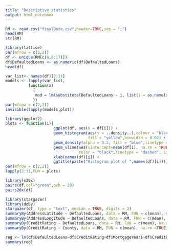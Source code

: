 ```yaml
---
title: "Descriptive statistics"
output: html_notebook
---
```


```r
RM <- read.csv("finalData.csv",header=TRUE,sep = ";")
head(RM)
str(RM)
```

```r
library(lattice)
par(mfrow = c(2,2))
df <- unique(RM[c(6,8:17)])
df$DefaultedLoans <- as.numeric(df$DefaultedLoans)
head(df)
```
```r
var_list<- names(df)[2:11]
models <- lapply(var_list, 
          function(x) 
            {
             mod = lm(substitute(DefaultedLoans ~ i, list(i = as.name(x))), data = df)
            })
par(mfrow = c(2,2))
invisible(lapply(models,plot))
```

```r
library(ggplot2)
plots <- function(i){
                     ggplot(df, aes(x = df[i])) + 
                     geom_histogram(aes(y = ..density..),colour = "black", 
                                    fill = "yellow",binwidth = 0.02) +
                     geom_density(alpha = 0.2, fill = "blue",linetype = "dashed") + 
                     geom_vline(aes(xintercept=mean(df[i], na.rm = TRUE)),
                                color = "black",linetype = "dashed", size = 1) +
                     xlab(names(df)[i]) +
                     ggtitle(paste("Histogram plot of ",names(df)[i]))}
par(mfrow = c(2,2))
lapply(2:11,FUN = plots)
```
```r
library(s20x)
pairs(df,col="green",pch = 20)
pairs20x(df)
```
```r
library(stargazer)
library(doBy)
stargazer(df, type = "text", median = TRUE, digits = 2)
summaryBy(AddressLatitude ~ DefaultedLoans, data = RM, FUN = c(mean), na.rm =TRUE)
summaryBy(AddressLongitude ~ DefaultedLoans, data = RM, FUN = c(mean), na.rm =TRUE)
summaryBy(CreditRating ~ DefaultedLoans, data = RM, FUN = c(mean), na.rm =TRUE)
summaryBy(CreditRating ~ County, data = RM, FUN = c(mean), na.rm =TRUE)
```
```r
reg <- lm(df$DefaultedLoans~df$CreditRating+df$MortgageYears+df$CreditRatingMovement+df$LTV+df$LoanBalance+df$InterestIncome+df$PropertyValue+df$AnnualPYMT+df$AddressLatitude+df$AddressLongitude)
summary(reg)
```

